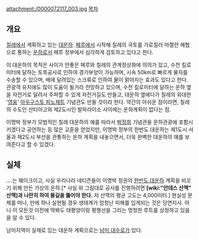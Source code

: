attachment:/0000072117_003.jpg
[[목차]]

== 개요 ==
[[칠레]]에서 계획하고 있는 [[대운하]]. 
[[페루]]에서 시작해 칠레의 국토를 가로질러 마젤란 해협으로 통하는 [[운하]]로서 페루 정부에서 심각하게 검토하고 있다고 한다. 

이 대운하의 목적은 사이가 안좋은 페루와 칠레의 관계정상화에 의의가 있고, 수천 킬로미터에 달하는 토목공사로 인하여 경기부양이 가능하며, 시속 50km로 빠르게 물자를 수송할 수 있으며, 배에 달려있는 스크류로 인하여 물이 맑아지는 효과도 있다고 한다. 관광객 유치에도 많이 도움이 될거라 전망하고 있으며, 수천 킬로미터에 달하는 운하 옆을 자전거로 달려서 주파할 수 있게 자전거길도 만들고, 대운하 옆에다가 칠레의 위대한 '[[영웅]]' [[아우구스토 피노체트]] 기념관도 만들 것이라 한다. 약간의 아쉬운 점이라면, 칠레의 수도인 산티아고와 제2도시인 발파라이소 사이에는 운하계획이 없다는 점.

이명박 정부가 모범적인 칠레 대운하의 예를 따라서 [[박정희]] 기념관을 운하관광에 포함시키겠다고 공언하는 등 많은 교훈을 얻었지만, 이명박 정부의 한반도 대운하는 제1도시 서울과 제2도시 부산을 관통하는 운하 계획을 내놓으면서, 더욱 완벽한 대운하의 예를 보여준다고 할 수 있겠다.


== 실체 ==
....는 훼이크이고, 사실 우리나라 네티즌들이 이명박 정권의 [[한반도 대운하]] 계획을 비꼬기 위해 만든 가상의 운하.[* 사실 위 그림대로 공사를 진행하려면 '''[wiki:"안데스 산맥" 산맥]과 나란히 하여 물길을 뚫어야 한다.''' 저 산맥의 평균 고도는 4,000미터.] 현실성 문제를 떠나, 만에 하나 실현될 경우 생태계가 엄청난 피해를 입게되는 것은 당연지사. 아니 이 모든것 이전에 딱봐도 태평양이랑 평행선을 그리는 멍청한 루트를 상정하고 있음을 알 수 있다.

남미지역이 실제로 있는 대운하 계획으로는 [[남미 대수로]]가 있다. 


